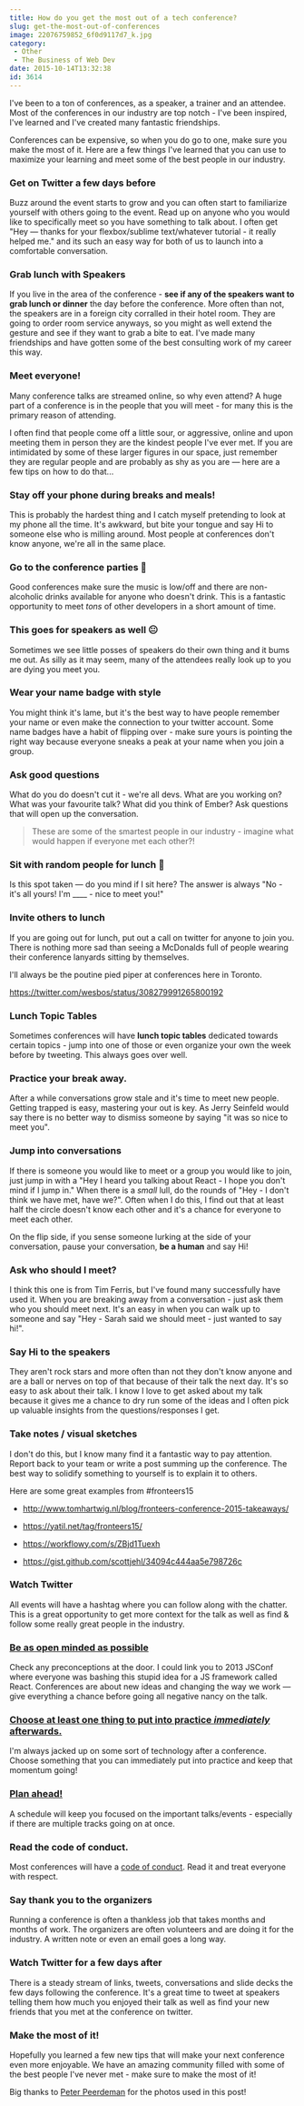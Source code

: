 ```yaml
---
title: How do you get the most out of a tech conference?
slug: get-the-most-out-of-conferences
image: 22076759852_6f0d9117d7_k.jpg
category:
 - Other
 - The Business of Web Dev
date: 2015-10-14T13:32:38
id: 3614
---
```


I've been to a ton of conferences, as a speaker, a trainer and an attendee. Most of the conferences in our industry are top notch - I've been inspired, I've learned and I've created many fantastic friendships.

Conferences can be expensive, so when you do go to one, make sure you make the most of it. Here are a few things I've learned that you can use to maximize your learning and meet some of the best people in our industry.

<h3>Get on Twitter a few days before</h3>

Buzz around the event starts to grow and you can often start to familiarize yourself with others going to the event. Read up on anyone who you would like to specifically meet so you have something to talk about. I often get "Hey — thanks for your flexbox/sublime text/whatever tutorial - it really helped me." and its such an easy way for both of us to launch into a comfortable conversation.

<h3>Grab lunch with Speakers</h3>

If you live in the area of the conference - **see if any of the speakers want to grab lunch or dinner** the day before the conference.  More often than not, the speakers are in a foreign city corralled in their hotel room.  They are going to order room service anyways, so you might as well extend the gesture and see if they want to grab a bite to eat. I've made many friendships and have gotten some of the best consulting work of my career this way.

<h3>Meet everyone!</h3>

Many conference talks are streamed online, so why even attend? A huge part of a conference is in the people that you will meet - for many this is the primary reason of attending.

I often find that people come off a little sour, or aggressive, online and upon meeting them in person they are the kindest people I've ever met. If you are intimidated by some of these larger figures in our space, just remember they are regular people and are probably as shy as you are — here are a few tips on how to do that...

<h3>Stay off your phone during breaks and meals!</h3>

This is probably the hardest thing and I catch myself pretending to look at my phone all the time. It's awkward, but bite your tongue and say Hi to someone else who is milling around. Most people at conferences don't know anyone, we're all in the same place.

<h3>Go to the conference parties 🎉</h3>

Good conferences make sure the music is low/off and there are non-alcoholic drinks available for anyone who doesn't drink. This is a fantastic opportunity to meet <em>tons</em> of other developers in a short amount of time.

<h3>This goes for speakers as well 😐</h3>

Sometimes we see little posses of speakers do their own thing and it bums me out. As silly as it may seem, many of the attendees really look up to you are dying you meet you.

<h3>Wear your name badge with style</h3>

You might think it's lame, but it's the best way to have people remember your name or even make the connection to your twitter account. Some name badges have a habit of flipping over - make sure yours is pointing the right way because everyone sneaks a peak at your name when you join a group.

<h3>Ask good questions</h3>

What do you do doesn't cut it - we're all devs. What are you working on? What was your favourite talk? What did you think of Ember? Ask questions that will open up the conversation.

<blockquote>
  These are some of the smartest people in our industry - imagine what would happen if everyone met each other?!
</blockquote>

<h3>Sit with random people for lunch 🍔</h3>

Is this spot taken — do you mind if I sit here? The answer is always "No - it's all yours! I'm ____ - nice to meet you!"

<h3>Invite others to lunch</h3>

If you are going out for lunch, put out a call on twitter for anyone to join you. There is nothing more sad than seeing a McDonalds full of people wearing their conference lanyards sitting by themselves.

I'll always be the poutine pied piper at conferences here in Toronto.

https://twitter.com/wesbos/status/308279991265800192

<h3>Lunch Topic Tables</h3>

Sometimes conferences will have **lunch topic tables** dedicated towards certain topics - jump into one of those or even organize your own the week before by tweeting. This always goes over well.

<h3>Practice your break away.</h3>

After a while conversations grow stale and it's time to meet new people. Getting trapped is easy, mastering your out is key. As Jerry Seinfeld would say there is no better way to dismiss someone by saying "it was so nice to meet you".

<h3>Jump into conversations</h3>

If there is someone you would like to meet or a group you would like to join, just jump in with a "Hey I heard you talking about React - I hope you don't mind if I jump in." When there is a <em>small</em> lull, do the rounds of "Hey - I don't think we have met, have we?". Often when I do this, I find out that at least half the circle doesn't know each other and it's a chance for everyone to meet each other.

On the flip side, if you sense someone lurking at the side of your conversation, pause your conversation, **be a human** and say Hi!

<h3>Ask who should I meet?</h3>

I think this one is from Tim Ferris, but I've found many successfully have used it. When you are breaking away from a conversation - just ask them who you should meet next. It's an easy in when you can walk up to someone and say "Hey - Sarah said we should meet - just wanted to say hi!".

<h3>Say Hi to the speakers</h3>

They aren't rock stars and more often than not they don't know anyone and are a ball or nerves on top of that because of their talk the next day. It's so easy to ask about their talk.  I know I love to get asked about my talk because it gives me a chance to dry run some of the ideas and I often pick up valuable insights from the questions/responses I get.

<h3>Take notes / visual sketches</h3>

I don't do this, but I know many find it a fantastic way to pay attention. Report back to your team or write a post summing up the conference. The best way to solidify something to yourself is to explain it to others.

Here are some great examples from #fronteers15



* <a href="http://www.tomhartwig.nl/blog/fronteers-conference-2015-takeaways/">http://www.tomhartwig.nl/blog/fronteers-conference-2015-takeaways/</a>

* <a href="https://yatil.net/tag/fronteers15/">https://yatil.net/tag/fronteers15/</a>

* <a href="https://workflowy.com/s/ZBjd1Tuexh">https://workflowy.com/s/ZBjd1Tuexh</a>

* <a href="https://gist.github.com/scottjehl/34094c444aa5e798726c">https://gist.github.com/scottjehl/34094c444aa5e798726c</a>



<h3>Watch Twitter</h3>

All events will have a hashtag where you can follow along with the chatter. This is a great opportunity to get more context for the talk as well as find & follow some really great people in the industry.

<h3><a href="https://twitter.com/mchaste/status/654301045942812672">Be as open minded as possible</a></h3>

Check any preconceptions at the door. I could link you to 2013 JSConf where everyone was bashing this stupid idea for a JS framework called React. Conferences are about new ideas and changing the way we work — give everything a chance before going all negative nancy on the talk.

<h3><a href="https://twitter.com/jeroenheijmans/status/654304019901489152">Choose at least one thing to put into practice <em>immediately</em> afterwards.</a></h3>

I'm always jacked up on some sort of technology after a conference. Choose something that you can immediately put into practice and keep that momentum going!

<h3><a href="https://twitter.com/antoniwan/status/654332586806919168">Plan ahead!</a></h3>

A schedule will keep you focused on the important talks/events - especially if there are multiple tracks going on at once.

<h3>Read the code of conduct.</h3>

Most conferences will have a <a href="http://confcodeofconduct.com/">code of conduct</a>. Read it and treat everyone with respect.

<h3>Say thank you to the organizers</h3>

Running a conference is often a thankless job that takes months and months of work. The organizers are often volunteers and are doing it for the industry. A written note or even an email goes a long way.

<h3>Watch Twitter for a few days after</h3>

There is a steady stream of links, tweets, conversations and slide decks the few days following the conference. It's a great time to tweet at speakers telling them how much you enjoyed their talk as well as find your new friends that you met at the conference on twitter.

<h3>Make the most of it!</h3>

Hopefully you learned a few new tips that will make your next conference even more enjoyable. We have an amazing community filled with some of the best people I've never met - make sure to make the most of it!

Big thanks to <a href="https://twitter.com/peterpeerdeman">Peter Peerdeman</a> for the photos used in this post!
